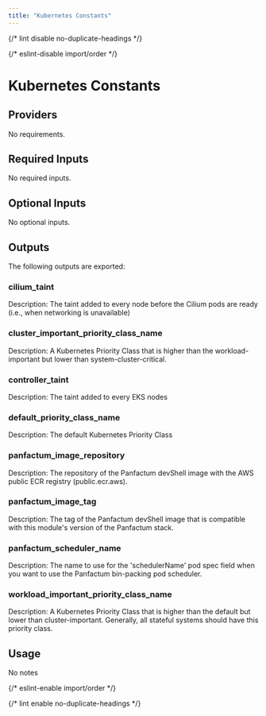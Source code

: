 ```yaml
---
title: "Kubernetes Constants"
---
```



{/* lint disable no-duplicate-headings */}

{/* eslint-disable import/order */}

<ModuleHeader
  name="kube_constants"
  sourceHref="https://github.com/Panfactum/stack/tree/__PANFACTUM_VERSION_EDGE__/packages/infrastructure/kube_constants"
  status="stable"
  type="submodule"
/>

# Kubernetes Constants

## Providers

No requirements.

## Required Inputs

No required inputs.

## Optional Inputs

No optional inputs.

## Outputs

The following outputs are exported:

### cilium_taint

Description: The taint added to every node before the Cilium pods are ready (i.e., when networking is unavailable)

### cluster_important_priority_class_name

Description: A Kubernetes Priority Class that is higher than the workload-important but lower than system-cluster-critical.

### controller_taint

Description: The taint added to every EKS nodes

### default_priority_class_name

Description: The default Kubernetes Priority Class

### panfactum_image_repository

Description: The repository of the Panfactum devShell image with the AWS public ECR registry (public.ecr.aws).

### panfactum_image_tag

Description: The tag of the Panfactum devShell image that is compatible with this module's version of the Panfactum stack.

### panfactum_scheduler_name

Description: The name to use for the 'schedulerName' pod spec field when you want to use the Panfactum bin-packing pod scheduler.

### workload_important_priority_class_name

Description: A Kubernetes Priority Class that is higher than the default but lower than cluster-important. Generally, all stateful systems should have this priority class.

## Usage

No notes

{/* eslint-enable import/order */}

{/* lint enable no-duplicate-headings */}

